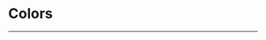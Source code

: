 
<Meta title="Style guide/Colors" />

# Colors

---

<ColorPalette>
  <ColorItem title="Black/White" colors={{ White: "#FFFFFF", Black: "#000" }} />
  <ColorItem
    title="Dark"
    colors={{
      100: "#667085",
      300: "#475467",
      500: "#344054",
      700: "#1D2939",
      900: "#101828",
    }}
  />
  <ColorItem
    title="Light"
    colors={{
      100: "#F9FAFB",
      300: "#F2F4F7",
      500: "#E4E7EC",
      700: "#D0D5DD",
      900: "#98A2B3",
    }}
  />
  <ColorItem
    title="Primary"
    colors={{
      100: "#FFE399",
      300: "#f4cd64",
      500: "#f6be27",
      700: "#f2a509",
      900: "#f2a509",
    }}
  />
  <ColorItem
    title="Secondary"
    colors={{
      100: "#00FFC2",
      300: "#00DDA8",
      500: "#00B388",
      700: "#007559",
      900: "#004434",
    }}
  />
  <ColorItem
    title="Warning"
    colors={{
      100: "#FEF0C7",
      300: "#FEC84B",
      500: "#F79009",
      700: "#B54708",
      900: "#7A2E0E",
    }}
  />
  <ColorItem
    title="Error"
    colors={{
      100: "#FF9487",
      300: "#FF5541",
      500: "#E81900",
      700: "#BD1501",
      900: "#900F00",
    }}
  />
</ColorPalette>

